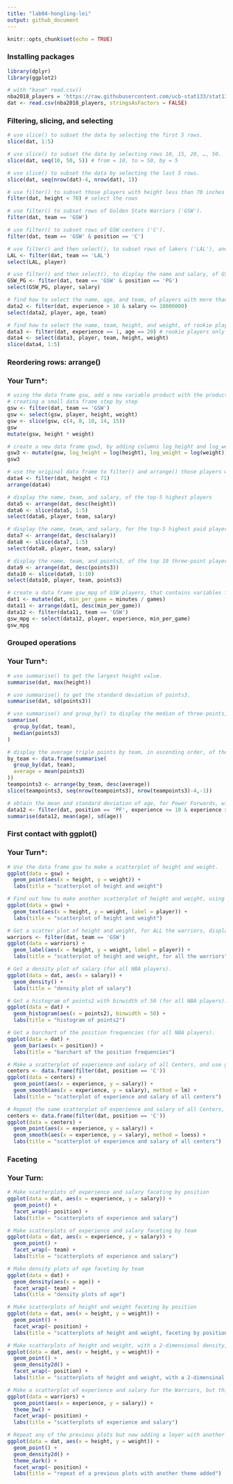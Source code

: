 ```yaml
---
title: "lab04-hongling-lei"
output: github_document
---
```


```r
knitr::opts_chunk$set(echo = TRUE)
```
### Installing packages
```r
library(dplyr)
library(ggplot2)
```

```r
# with "base" read.csv()
nba2018_players = 'https://raw.githubusercontent.com/ucb-stat133/stat133-hws/master/data/nba2018-players.csv'
dat <- read.csv(nba2018_players, stringsAsFactors = FALSE)
```
### Filtering, slicing, and selecting
```r
# use slice() to subset the data by selecting the first 5 rows.
slice(dat, 1:5)
```
```r
# use slice() to subset the data by selecting rows 10, 15, 20, …, 50.
slice(dat, seq(10, 50, 5)) # from = 10, to = 50, by = 5
```
```r
# use slice() to subset the data by selecting the last 5 rows.
slice(dat, seq(nrow(dat)-4, nrow(dat), 1))
```
```r
# use filter() to subset those players with height less than 70 inches tall.
filter(dat, height < 70) # select the rows
```
```r
# use filter() to subset rows of Golden State Warriors ('GSW').
filter(dat, team == 'GSW')
```
```r
# use filter() to subset rows of GSW centers ('C').
filter(dat, team == 'GSW' & position == 'C')
```
```r
# use filter() and then select(), to subset rows of lakers ('LAL'), and then display their names.
LAL <- filter(dat, team == 'LAL')
select(LAL, player)
```
```r
# use filter() and then select(), to display the name and salary, of GSW point guards
GSW_PG <- filter(dat, team == 'GSW' & position == 'PG')
select(GSW_PG, player, salary)
```
```r
# find how to select the name, age, and team, of players with more than 10 years of experience, making 10 million dollars or less.
data2 <- filter(dat, experience > 10 & salary <= 10000000)
select(data2, player, age, team)
```
```r
# find how to select the name, team, height, and weight, of rookie players, 20 years old, displaying only the first five occurrences (i.e. rows)
data3 <- filter(dat, experience == 1, age == 20) # rookie players only have 1-year experience
data4 <- select(data3, player, team, height, weight)
slice(data4, 1:5)
```

### Reordering rows: arrange()
### Your Turn*:
```r
# using the data frame gsw, add a new variable product with the product of height and weight.
# creating a small data frame step by step
gsw <- filter(dat, team == 'GSW')
gsw <- select(gsw, player, height, weight)
gsw <- slice(gsw, c(4, 8, 10, 14, 15))
gsw
mutate(gsw, height * weight)
```
```r
# create a new data frame gsw3, by adding columns log_height and log_weight with the log transformations of height and weight.
gsw3 <- mutate(gsw, log_height = log(height), log_weight = log(weight))
gsw3
```
```r
# use the original data frame to filter() and arrange() those players with height less than 71 inches tall, in increasing order.
data4 <- filter(dat, height < 71)
arrange(data4)
```
```r
# display the name, team, and salary, of the top-5 highest players
data5 <- arrange(dat, desc(height))
data6 <- slice(data5, 1:5)
select(data6, player, team, salary)
```
```r
# display the name, team, and salary, for the top-5 highest paid players
data7 <- arrange(dat, desc(salary))
data8 <- slice(data7, 1:5)
select(data8, player, team, salary)
```
```r
# display the name, team, and points3, of the top 10 three-point players
data9 <- arrange(dat, desc(points3))
data10 <- slice(data9, 1:10)
select(data10, player, team, points3)
```
```r
# create a data frame gsw_mpg of GSW players, that contains variables for player name, experience, and min_per_game (minutes per game), sorted by min_per_game (in descending order)
dat1 <- mutate(dat, min_per_game = minutes / games)
data11 <- arrange(dat1, desc(min_per_game))
data12 <- filter(data11, team == 'GSW')
gsw_mpg <- select(data12, player, experience, min_per_game)
gsw_mpg
```

### Grouped operations
### Your Turn*:
```r
# use summarise() to get the largest height value.
summarise(dat, max(height))
```

```r
# use summarise() to get the standard deviation of points3.
summarise(dat, sd(points3))
```
```r
# use summarise() and group_by() to display the median of three-points, by team.
summarise(
  group_by(dat, team),
  median(points3)
)
```
```r
# display the average triple points by team, in ascending order, of the bottom-5 teams (worst 3pointer teams)
by_team <- data.frame(summarise(
  group_by(dat, team),
  average = mean(points3)
))
teampoints3 <- arrange(by_team, desc(average))
slice(teampoints3, seq(nrow(teampoints3), nrow(teampoints3)-4,-1))
```
```r
# obtain the mean and standard deviation of age, for Power Forwards, with 5 and 10 years of experience (including 5 and 10).
data12 <- filter(dat, position == 'PF', experience <= 10 & experience >= 5)
summarise(data12, mean(age), sd(age))
```

### First contact with ggplot()
### Your Turn*:
```r
# Use the data frame gsw to make a scatterplot of height and weight.
ggplot(data = gsw) +
  geom_point(aes(x = height, y = weight)) +
  labs(title = "scatterplot of height and weight")
```
```r
# Find out how to make another scatterplot of height and weight, using geom_text() to display the names of the players.
ggplot(data = gsw) +
  geom_text(aes(x = height, y = weight, label = player)) + 
  labs(title = "scatterplot of height and weight")
```
```r
# Get a scatter plot of height and weight, for ALL the warriors, displaying their names with geom_label().
warriors <- filter(dat, team == 'GSW')
ggplot(data = warriors) + 
  geom_label(aes(x = height, y = weight, label = player)) +
  labs(title = "scatterplot of height and weight, for all the warriors")
```
```r
# Get a density plot of salary (for all NBA players).
ggplot(data = dat, aes(x = salary)) +
  geom_density() +
  labs(title = "density plot of salary")
```
```r
# Get a histogram of points2 with binwidth of 50 (for all NBA players).
ggplot(data = dat) +
  geom_histogram(aes(x = points2), binwidth = 50) +
  labs(title = "histogram of points2")
```
```r
# Get a barchart of the position frequencies (for all NBA players).
ggplot(data = dat) +
  geom_bar(aes(x = position)) +
  labs(title = "barchart of the position frequencies")
```
```r
# Make a scatterplot of experience and salary of all Centers, and use geom_smooth() to add a regression line.
centers <- data.frame(filter(dat, position == 'C'))
ggplot(data = centers) +
  geom_point(aes(x = experience, y = salary)) +
  geom_smooth(aes(x = experience, y = salary), method = lm) +
  labs(title = "scatterplot of experience and salary of all centers")  
```
```r
# Repeat the same scatterplot of experience and salary of all Centers, but now use geom_smooth() to add a loess line (i.e. smooth line).
centers <- data.frame(filter(dat, position == 'C'))
ggplot(data = centers) +
  geom_point(aes(x = experience, y = salary)) +
  geom_smooth(aes(x = experience, y = salary), method = loess) +
  labs(title = "scatterplot of experience and salary of all centers")  
```

### Faceting
### Your Turn:
```r
# Make scatterplots of experience and salary faceting by position
ggplot(data = dat, aes(x = experience, y = salary)) +
  geom_point() +
  facet_wrap(~ position) +
  labs(title = "scatterplots of experience and salary")  
```
```r
# Make scatterplots of experience and salary faceting by team
ggplot(data = dat, aes(x = experience, y = salary)) +
  geom_point() +
  facet_wrap(~ team) +
  labs(title = "scatterplots of experience and salary")  
```
```r
# Make density plots of age faceting by team
ggplot(data = dat) +
  geom_density(aes(x = age)) + 
  facet_wrap(~ team) +
  labs(title = "density plots of age")  
```
```r
# Make scatterplots of height and weight faceting by position
ggplot(data = dat, aes(x = height, y = weight)) +
  geom_point() +
  facet_wrap(~ position) +
  labs(title = "scatterplots of height and weight, faceting by position")  
```
```r
# Make scatterplots of height and weight, with a 2-dimensional density, geom_density2d(), faceting by position
ggplot(data = dat, aes(x = height, y = weight)) +
  geom_point() +
  geom_density2d() +
  facet_wrap(~ position) +
  labs(title = "scatterplots of height and weight, with a 2-dimensinal density")
```
```r
# Make a scatterplot of experience and salary for the Warriors, but this time add a layer with theme_bw() to get a simpler background
ggplot(data = warriors) +
  geom_point(aes(x = experience, y = salary)) +
  theme_bw() +
  facet_wrap(~ position) +
  labs(title = "scatterplots of experience and salary")
```
```r
# Repeat any of the previous plots but now adding a leyer with another theme e.g. theme_minimal(), theme_dark(), theme_classic()
ggplot(data = dat, aes(x = height, y = weight)) +
  geom_point() +
  geom_density2d() +
  theme_dark() +
  facet_wrap(~ position) +
  labs(title = "repeat of a previous plots with another theme added")  
```















